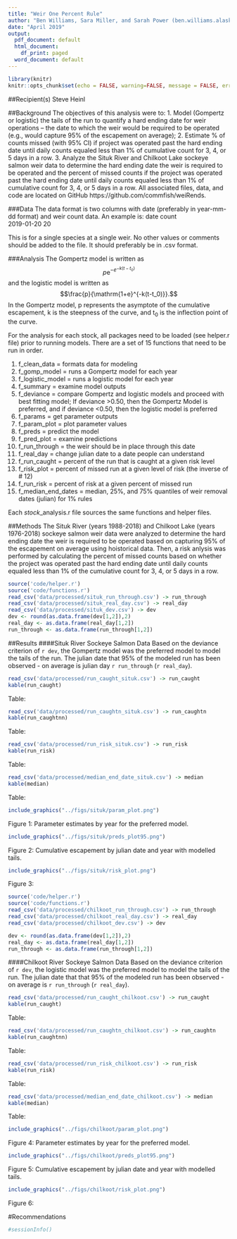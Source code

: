 ```yaml
---
title: "Weir One Percent Rule"
author: "Ben Williams, Sara Miller, and Sarah Power (ben.williams.alaska.gov)"
date: "April 2019"
output:
  pdf_document: default
  html_document:
    df_print: paged
  word_document: default
---
```

```r
library(knitr)
knitr::opts_chunk$set(echo = FALSE, warning=FALSE, message = FALSE, error=FALSE)
```

##Recipient(s)
Steve Heinl

##Background
The objectives of this analysis were to:  1.  Model (Gompertz or logistic) the tails of the run to quantify a hard ending date for weir operations – the date to which the weir would be required to be operated (e.g., would capture 95% of the escapement on average);  2. Estimate % of counts missed (with 95% CI) if project was operated past the hard ending date until daily counts equaled less than 1% of cumulative count for 3, 4, or 5 days in a row.  3. Analyze the Situk River and Chilkoot Lake sockeye salmon weir data to determine the hard ending date the weir is required to be operated and the percent of missed counts if the project was operated past the hard ending date until daily counts equaled less than 1% of cumulative count for 3, 4, or 5 days in a row. All associated files, data, and code are located on GitHub https://github.com/commfish/weiRends.

###Data
The data format is two columns with date (preferably in year-mm-dd format) and weir count data. An example is:
date       count  
2019-01-20  20

This is for a single species at a single weir. No other values or comments should be 
added to the file. It should preferably be in .csv format. 

###Analysis
The Gompertz model is written as $$p\mathrm{e}^{{-e}^{-k(t-t_0)}}$$ and the logistic model is written as $$\frac{p}{\mathrm{1+e}^{-k(t-t_0)}}.$$ 
In the Gompertz model, p represents the asymptote of the cumulative escapement, k is the steepness of the curve, and t~0~ is the inflection point of the curve. 


For the analysis for each stock, all packages need to be loaded (see helper.r file) prior to running models. There are a set of 15 functions that need to be run in order.

1. f_clean_data = formats data for modeling
2. f_gomp_model = runs a Gompertz model for each year
3. f_logistic_model = runs a logistic model for each year
4. f_summary = examine model outputs
5. f_deviance = compare Gompertz and logistic models and proceed with best fitting model; If deviance >0.50, then the Gompertz Model is preferred, and if deviance <0.50, then the logistic model is preferred
6. f_params = get parameter outputs 
7. f_param_plot = plot parameter values 
8. f_preds = predict the model
9. f_pred_plot = examine predictions
10. f_run_through = the weir should be in place through this date
11. f_real_day = change julian date to a date people can understand
12. f_run_caught = percent of the run that is caught at a given risk level
13. f_risk_plot = percent of missed run at a given level of risk (the inverse of # 12)
14. f_run_risk = percent of risk at a given percent of missed run
15. f_median_end_dates = median, 25%, and 75% quantiles of weir removal dates (julian) for 1% rules

Each *stock*_analysis.r file sources the same functions and helper files.

##Methods
The Situk River (years 1988-2018) and Chilkoot Lake (years 1976-2018) sockeye salmon weir data were analyzed to determine the hard ending date the weir is required to be operated based on capturing 95% of the escapement on average using hoistorical data. Then, a risk anlysis was performed by calculating the percent of missed counts based on whether the project was operated past the hard ending date until daily counts equaled less than 1% of the cumulative count for 3, 4, or 5 days in a row. 

```r
source('code/helper.r')
source('code/functions.r')
read_csv('data/processed/situk_run_through.csv') -> run_through
read_csv('data/processed/situk_real_day.csv') -> real_day
read_csv('data/processed/situk_dev.csv') -> dev
dev <- round(as.data.frame(dev[1,2]),2)
real_day <- as.data.frame(real_day[1,2])
run_through <- as.data.frame(run_through[1,2])
```


##Results
####Situk River Sockeye Salmon Data
Based on the deviance criterion of `r dev`, the Gompertz model was the preferred model to model the tails of the run. The julian date that 95% of the modeled run has been observed - on average is julian day `r run_through` (`r real_day`).

```r
read_csv('data/processed/run_caught_situk.csv') -> run_caught
kable(run_caught)
```

Table:

```r
read_csv('data/processed/run_caughtn_situk.csv') -> run_caughtn
kable(run_caughtnn)
```

Table:

```r
read_csv('data/processed/run_risk_situk.csv') -> run_risk
kable(run_risk)
```

Table:

```r
read_csv('data/processed/median_end_date_situk.csv') -> median
kable(median)
```

Table:


```r
include_graphics("../figs/situk/param_plot.png")
```

Figure 1: Parameter estimates by year for the preferred model. 
\pagebreak

```r
include_graphics("../figs/situk/preds_plot95.png")
```

Figure 2: Cumulative escapement by julian date and year with modelled tails. 
\pagebreak

```r
include_graphics("../figs/situk/risk_plot.png")
```

Figure 3: 
  \pagebreak

```r
source('code/helper.r')
source('code/functions.r')
read_csv('data/processed/chilkoot_run_through.csv') -> run_through
read_csv('data/processed/chilkoot_real_day.csv') -> real_day
read_csv('data/processed/chilkoot_dev.csv') -> dev

dev <- round(as.data.frame(dev[1,2]),2)
real_day <- as.data.frame(real_day[1,2])
run_through <- as.data.frame(run_through[1,2])
```

####Chilkoot River Sockeye Salmon Data
Based on the deviance criterion of `r dev`, the logistic model was the preferred model to model the tails of the run. The julian date that that 95% of the modeled run has been observed - on average is `r run_through` (`r real_day`).

```r
read_csv('data/processed/run_caught_chilkoot.csv') -> run_caught
kable(run_caught)
```

Table:

```r
read_csv('data/processed/run_caughtn_chilkoot.csv') -> run_caughtn
kable(run_caughtnn)
```

Table:

```r
read_csv('data/processed/run_risk_chilkoot.csv') -> run_risk
kable(run_risk)
```

Table:

```r
read_csv('data/processed/median_end_date_chilkoot.csv') -> median
kable(median)
```

Table:

```r
include_graphics("../figs/chilkoot/param_plot.png")
```

Figure 4: Parameter estimates by year for the preferred model. 


```r
include_graphics("../figs/chilkoot/preds_plot95.png")
```

Figure 5: Cumulative escapement by julian date and year with modelled tails. 

```r
include_graphics("../figs/chilkoot/risk_plot.png")
```

Figure 6: 
  
#Recommendations
  
  
  
  \pagebreak
```r
#sessionInfo()
```
